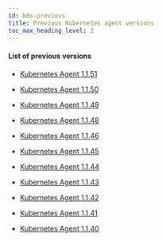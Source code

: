```yaml
---
id: k8s-previous
title: Previous Kubernetes agent versions
toc_max_heading_level: 2
---
```



#### List of previous versions

-   [Kubernetes Agent 1.1.51](k8s-1.1.51)

-   [Kubernetes Agent 1.1.50](k8s-1.1.50)

-   [Kubernetes Agent 1.1.49](k8s-1.1.49)

-   [Kubernetes Agent 1.1.48](k8s-1.1.48)

-   [Kubernetes Agent 1.1.46](k8s-1.1.46)

-   [Kubernetes Agent 1.1.45](k8s-1.1.45)

-   [Kubernetes Agent 1.1.44](k8s-1.1.44)

-   [Kubernetes Agent 1.1.43](k8s-1.1.43)

-   [Kubernetes Agent 1.1.42](k8s-1.1.42)

-   [Kubernetes Agent 1.1.41](k8s-1.1.41)

-   [Kubernetes Agent 1.1.40](k8s-1.1.40)
